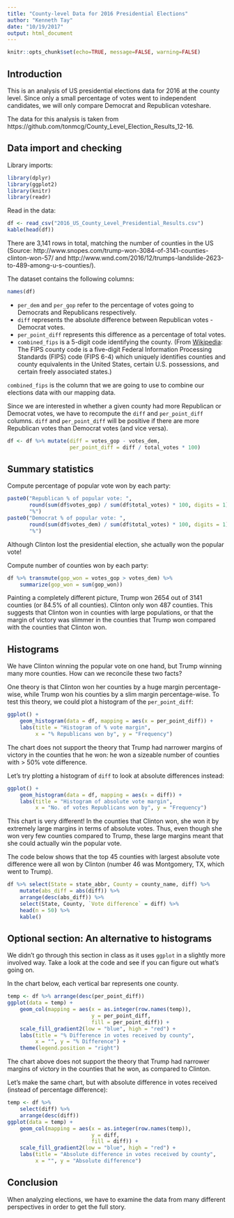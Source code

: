 ```yaml
---
title: "County-level Data for 2016 Presidential Elections"
author: "Kenneth Tay"
date: "10/19/2017"
output: html_document
---
```


<!-- NOTE: Before knitting this document, make sure that the .csv file is in
the same directory folder as this .Rmd file!! -->

```r
knitr::opts_chunk$set(echo=TRUE, message=FALSE, warning=FALSE)
```

## Introduction

This is an analysis of US presidential elections data for 2016 at the county level. Since only a small percentage of votes went to independent candidates, we will only compare Democrat and Republican voteshare.

The data for this analysis is taken from https://github.com/tonmcg/County_Level_Election_Results_12-16.

## Data import and checking

Library imports:
```r
library(dplyr)
library(ggplot2)
library(knitr)
library(readr)
```

Read in the data:

```r
df <- read_csv("2016_US_County_Level_Presidential_Results.csv")
kable(head(df))
```

There are 3,141 rows in total, matching the number of counties in the US (Source: http://www.snopes.com/trump-won-3084-of-3141-counties-clinton-won-57/ and http://www.wnd.com/2016/12/trumps-landslide-2623-to-489-among-u-s-counties/).

The dataset contains the following columns:
```r
names(df)
```

- `per_dem` and `per_gop` refer to the percentage of votes going to Democrats and Republicans respectively.
- `diff` represents the absolute difference between Republican votes - Democrat votes.
- `per_point_diff` represents this difference as a percentage of total votes.
- `combined_fips` is a 5-digit code identifying the county. (From [Wikipedia](https://en.wikipedia.org/wiki/FIPS_county_code): The FIPS county code is a five-digit Federal Information Processing Standards (FIPS) code (FIPS 6-4) which uniquely identifies counties and county equivalents in the United States, certain U.S. possessions, and certain freely associated states.)

`combined_fips` is the column that we are going to use to combine our elections data with our mapping data.  

Since we are interested in whether a given county had more Republican or Democrat votes, we have to recompute the `diff` and `per_point_diff` columns. `diff` and `per_point_diff` will be positive if there are more Republican votes than Democrat votes (and vice versa).

```r
df <- df %>% mutate(diff = votes_gop - votes_dem,
                    per_point_diff = diff / total_votes * 100)
```

## Summary statistics

Compute percentage of popular vote won by each party:
```r
paste0("Republican % of popular vote: ", 
       round(sum(df$votes_gop) / sum(df$total_votes) * 100, digits = 1),
       "%")
paste0("Democrat % of popular vote: ", 
       round(sum(df$votes_dem) / sum(df$total_votes) * 100, digits = 1),
       "%")
```

Although Clinton lost the presidential election, she actually won the popular vote!  

Compute number of counties won by each party:
```r
df %>% transmute(gop_won = votes_gop > votes_dem) %>%
    summarize(gop_won = sum(gop_won))
```

Painting a completely different picture, Trump won 2654 out of 3141 counties (or 84.5% of all counties). Clinton only won 487 counties. This suggests that Clinton won in counties with large populations, or that the margin of victory was slimmer in the counties that Trump won compared with the counties that Clinton won.

## Histograms

We have Clinton winning the popular vote on one hand, but Trump winning many more counties. How can we reconcile these two facts?

One theory is that Clinton won her counties by a huge margin percentage-wise, while Trump won his counties by a slim margin percentage-wise. To test this theory, we could plot a histogram of the `per_point_diff`:
```r
ggplot() +
    geom_histogram(data = df, mapping = aes(x = per_point_diff)) + 
    labs(title = "Histogram of % vote margin", 
         x = "% Republicans won by", y = "Frequency")
```

The chart does not support the theory that Trump had narrower margins of victory in the counties that he won: he won a sizeable number of counties with > 50% vote difference.

Let's try plotting a histogram of `diff` to look at absolute differences instead:
```r
ggplot() +
    geom_histogram(data = df, mapping = aes(x = diff)) + 
    labs(title = "Histogram of absolute vote margin", 
         x = "No. of votes Republicans won by", y = "Frequency")
```

This chart is very different! In the counties that Clinton won, she won it by extremely large margins in terms of absolute votes. Thus, even though she won very few counties compared to Trump, these large margins meant that she could actually win the popular vote.

The code below shows that the top 45 counties with largest absolute vote difference were all won by Clinton (number 46 was Montgomery, TX, which went to Trump).

```r
df %>% select(State = state_abbr, County = county_name, diff) %>%
    mutate(abs_diff = abs(diff)) %>%
    arrange(desc(abs_diff)) %>%
    select(State, County, `Vote difference` = diff) %>%
    head(n = 50) %>%
    kable()
```

## Optional section: An alternative to histograms

We didn't go through this section in class as it uses `ggplot` in a slightly more involved way. Take a look at the code and see if you can figure out what's going on.

In the chart below, each vertical bar represents one county.

```r
temp <- df %>% arrange(desc(per_point_diff))
ggplot(data = temp) + 
    geom_col(mapping = aes(x = as.integer(row.names(temp)), 
                           y = per_point_diff,
                           fill = per_point_diff)) +
    scale_fill_gradient2(low = "blue", high = "red") + 
    labs(title = "% Difference in votes received by county", 
         x = "", y = "% Difference") + 
    theme(legend.position = "right")
```

The chart above does not support the theory that Trump had narrower margins of victory in the counties that he won, as compared to Clinton.

Let's make the same chart, but with absolute difference in votes received (instead of percentage difference):

```r
temp <- df %>% 
    select(diff) %>%
    arrange(desc(diff))
ggplot(data = temp) + 
    geom_col(mapping = aes(x = as.integer(row.names(temp)), 
                           y = diff,
                           fill = diff)) +
    scale_fill_gradient2(low = "blue", high = "red") + 
    labs(title = "Absolute difference in votes received by county", 
         x = "", y = "Absolute difference")
```

## Conclusion

When analyzing elections, we have to examine the data from many different perspectives in order to get the full story.